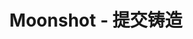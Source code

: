 ---
title: 'Moonshot - 提交铸造'
openapi: '/cn/api-reference/openapi-cn.json POST /v1/solana/moonshot/submitMint'
---